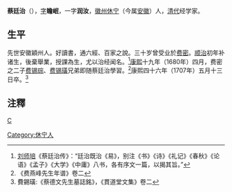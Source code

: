 '''蔡廷治'''（{{bd|1647年||1707年}}），[[表字|字]]'''瞻岷'''，一字'''润汝'''，[[徽州|徽州]][[休宁|休宁]]（今属[[安徽|安徽]]）人，[[清代|清代]]经学家。
==生平==
先世安徽穎州人。好讀書，通六經、百家之說。三十岁曾受业於[[费密|费密]]。[[顺治|顺治]]初年补诸生，後棄舉業，授課為生，尤以治经闻名。<ref>[[刘师培|刘师培]]《蔡廷治传》：“廷治既治《易》，别注《书》《诗》《礼记》《春秋》《论语》《孟子》《大学》《中庸》八书，各有序文一篇，以揭其旨。”</ref>[[康熙|康熙]]十九年（1680年）四月，费密之二子[[费锡琮|费锡琮]]、[[费锡璜|费锡璜]]兄弟即随蔡廷治學習。<ref>《费燕峰先生年谱》卷二</ref>康熙四十六年（1707年）五月十三日卒。<ref>費錫璜:《蔡德文先生墓誌銘》，《貫道堂文集》卷二</ref>

==注釋==
{{reflist}}

[[category:清朝儒學學者|C]]
[[Category:休宁人|Category:休宁人]]